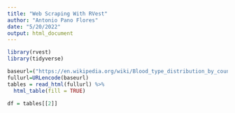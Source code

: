 ```yaml
---
title: "Web Scraping With RVest"
author: "Antonio Pano Flores"
date: "5/20/2022"
output: html_document
---
```


```r
library(rvest)
library(tidyverse)
```
```r
baseurl=("https://en.wikipedia.org/wiki/Blood_type_distribution_by_country")
fullurl=URLencode(baseurl)
tables = read_html(fullurl) %>% 
  html_table(fill = TRUE)

df = tables[[2]]
```
